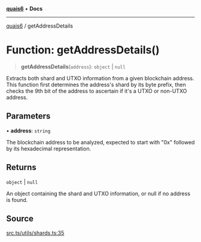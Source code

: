 [**quais6**](../README.md) • **Docs**

***

[quais6](../globals.md) / getAddressDetails

# Function: getAddressDetails()

> **getAddressDetails**(`address`): `object` \| `null`

Extracts both shard and UTXO information from a given blockchain address. This function
 first determines the address's shard by its byte prefix, then checks the 9th bit of the
 address to ascertain if it's a UTXO or non-UTXO address.

## Parameters

• **address**: `string`

The blockchain address to be analyzed, expected to start with "0x" followed by its hexadecimal representation.

## Returns

`object` \| `null`

An object containing the shard and UTXO information, or null if no address is found.

## Source

[src.ts/utils/shards.ts:35](https://github.com/dominant-strategies/quais-6.js/blob/aca1855329c3946c627ab7f16ac5304cea7d20c5/src.ts/utils/shards.ts#L35)
